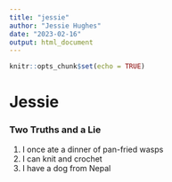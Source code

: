 ```yaml
---
title: "jessie"
author: "Jessie Hughes"
date: "2023-02-16"
output: html_document
---
```


```r
knitr::opts_chunk$set(echo = TRUE)
```

# Jessie 

### Two Truths and a Lie

1. I once ate a dinner of pan-fried wasps
2. I can knit and crochet
3. I have a dog from Nepal 





